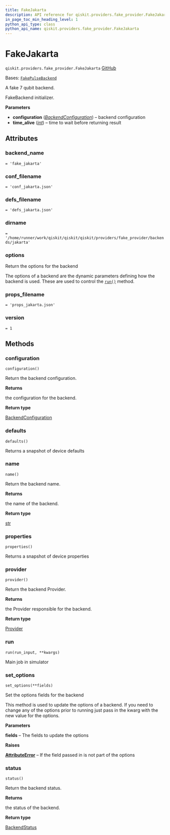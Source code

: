 ```yaml
---
title: FakeJakarta
description: API reference for qiskit.providers.fake_provider.FakeJakarta
in_page_toc_min_heading_level: 1
python_api_type: class
python_api_name: qiskit.providers.fake_provider.FakeJakarta
---
```


# FakeJakarta

<span id="qiskit.providers.fake_provider.FakeJakarta" />

`qiskit.providers.fake_provider.FakeJakarta` [GitHub](https://github.com/qiskit/qiskit/tree/stable/0.46/qiskit/providers/fake_provider/backends/jakarta/fake_jakarta.py "view source code")

Bases: [`FakePulseBackend`](providers_fake_provider#qiskit.providers.fake_provider.FakePulseBackend "qiskit.providers.fake_provider.fake_pulse_backend.FakePulseBackend")

A fake 7 qubit backend.

FakeBackend initializer.

**Parameters**

*   **configuration** ([*BackendConfiguration*](qiskit.providers.models.BackendConfiguration "qiskit.providers.models.BackendConfiguration")) – backend configuration
*   **time\_alive** ([*int*](https://docs.python.org/3/library/functions.html#int "(in Python v3.12)")) – time to wait before returning result

## Attributes

<span id="qiskit.providers.fake_provider.FakeJakarta.backend_name" />

### backend\_name

`= 'fake_jakarta'`

<span id="qiskit.providers.fake_provider.FakeJakarta.conf_filename" />

### conf\_filename

`= 'conf_jakarta.json'`

<span id="qiskit.providers.fake_provider.FakeJakarta.defs_filename" />

### defs\_filename

`= 'defs_jakarta.json'`

<span id="qiskit.providers.fake_provider.FakeJakarta.dirname" />

### dirname

`= '/home/runner/work/qiskit/qiskit/qiskit/providers/fake_provider/backends/jakarta'`

<span id="qiskit.providers.fake_provider.FakeJakarta.options" />

### options

Return the options for the backend

The options of a backend are the dynamic parameters defining how the backend is used. These are used to control the [`run()`](#qiskit.providers.fake_provider.FakeJakarta.run "qiskit.providers.fake_provider.FakeJakarta.run") method.

<span id="qiskit.providers.fake_provider.FakeJakarta.props_filename" />

### props\_filename

`= 'props_jakarta.json'`

<span id="qiskit.providers.fake_provider.FakeJakarta.version" />

### version

`= 1`

## Methods

### configuration

<span id="qiskit.providers.fake_provider.FakeJakarta.configuration" />

`configuration()`

Return the backend configuration.

**Returns**

the configuration for the backend.

**Return type**

[BackendConfiguration](qiskit.providers.models.BackendConfiguration "qiskit.providers.models.BackendConfiguration")

### defaults

<span id="qiskit.providers.fake_provider.FakeJakarta.defaults" />

`defaults()`

Returns a snapshot of device defaults

### name

<span id="qiskit.providers.fake_provider.FakeJakarta.name" />

`name()`

Return the backend name.

**Returns**

the name of the backend.

**Return type**

[str](https://docs.python.org/3/library/stdtypes.html#str "(in Python v3.12)")

### properties

<span id="qiskit.providers.fake_provider.FakeJakarta.properties" />

`properties()`

Returns a snapshot of device properties

### provider

<span id="qiskit.providers.fake_provider.FakeJakarta.provider" />

`provider()`

Return the backend Provider.

**Returns**

the Provider responsible for the backend.

**Return type**

[Provider](qiskit.providers.Provider "qiskit.providers.Provider")

### run

<span id="qiskit.providers.fake_provider.FakeJakarta.run" />

`run(run_input, **kwargs)`

Main job in simulator

### set\_options

<span id="qiskit.providers.fake_provider.FakeJakarta.set_options" />

`set_options(**fields)`

Set the options fields for the backend

This method is used to update the options of a backend. If you need to change any of the options prior to running just pass in the kwarg with the new value for the options.

**Parameters**

**fields** – The fields to update the options

**Raises**

[**AttributeError**](https://docs.python.org/3/library/exceptions.html#AttributeError "(in Python v3.12)") – If the field passed in is not part of the options

### status

<span id="qiskit.providers.fake_provider.FakeJakarta.status" />

`status()`

Return the backend status.

**Returns**

the status of the backend.

**Return type**

[BackendStatus](qiskit.providers.models.BackendStatus "qiskit.providers.models.BackendStatus")

